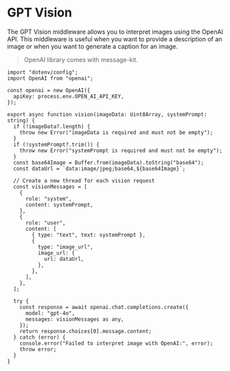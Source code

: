 # GPT Vision

The GPT Vision middleware allows you to interpret images using the OpenAI API. This middleware is useful when you want to provide a description of an image or when you want to generate a caption for an image.

> OpenAI library comes with message-kit.

```tsx
import "dotenv/config";
import OpenAI from "openai";

const openai = new OpenAI({
  apiKey: process.env.OPEN_AI_API_KEY,
});

export async function vision(imageData: Uint8Array, systemPrompt: string) {
  if (!imageData?.length) {
    throw new Error("imageData is required and must not be empty");
  }
  if (!systemPrompt?.trim()) {
    throw new Error("systemPrompt is required and must not be empty");
  }
  const base64Image = Buffer.from(imageData).toString("base64");
  const dataUrl = `data:image/jpeg;base64,${base64Image}`;

  // Create a new thread for each vision request
  const visionMessages = [
    {
      role: "system",
      content: systemPrompt,
    },
    {
      role: "user",
      content: [
        { type: "text", text: systemPrompt },
        {
          type: "image_url",
          image_url: {
            url: dataUrl,
          },
        },
      ],
    },
  ];

  try {
    const response = await openai.chat.completions.create({
      model: "gpt-4o",
      messages: visionMessages as any,
    });
    return response.choices[0].message.content;
  } catch (error) {
    console.error("Failed to interpret image with OpenAI:", error);
    throw error;
  }
}
```
